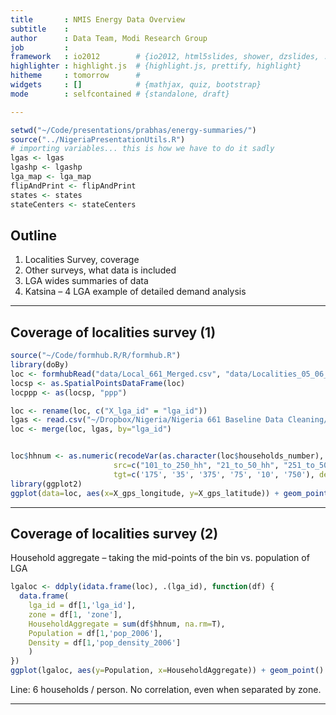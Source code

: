 ```yaml
---
title       : NMIS Energy Data Overview
subtitle    : 
author      : Data Team, Modi Research Group
job         : 
framework   : io2012        # {io2012, html5slides, shower, dzslides, ...}
highlighter : highlight.js  # {highlight.js, prettify, highlight}
hitheme     : tomorrow      # 
widgets     : []            # {mathjax, quiz, bootstrap}
mode        : selfcontained # {standalone, draft}

---
```


```r
setwd("~/Code/presentations/prabhas/energy-summaries/")
source("../NigeriaPresentationUtils.R")
# importing variables... this is how we have to do it sadly
lgas <- lgas
lgashp <- lgashp
lga_map <- lga_map
flipAndPrint <- flipAndPrint
states <- states
stateCenters <- stateCenters
```
## Outline
1. Localities Survey, coverage
2. Other surveys, what data is included
3. LGA wides summaries of data
4. Katsina -- 4 LGA example of detailed demand analysis

---

## Coverage of localities survey (1)
```r
source("~/Code/formhub.R/R/formhub.R")
library(doBy)
loc <- formhubRead("data/Local_661_Merged.csv", "data/Localities_05_06_2012.json")
locsp <- as.SpatialPointsDataFrame(loc)
locppp <- as(locsp, "ppp")

loc <- rename(loc, c("X_lga_id" = "lga_id"))
lgas <- read.csv("~/Dropbox/Nigeria/Nigeria 661 Baseline Data Cleaning/lgas.csv")
loc <- merge(loc, lgas, by="lga_id")


loc$hhnum <- as.numeric(recodeVar(as.character(loc$households_number), 
                       src=c("101_to_250_hh", "21_to_50_hh", "251_to_500_hh", "51_to_100_hh","less_20_hh","more_500_hh"),
                       tgt=c('175', '35', '375', '75', '10', '750'), default=NA, keep.na=T))
library(ggplot2)
ggplot(data=loc, aes(x=X_gps_longitude, y=X_gps_latitude)) + geom_point() + stat_density2d(aes(fill = ..level..), geom="polygon")
```

---

## Coverage of localities survey (2)
Household aggregate -- taking the mid-points of the bin vs. population of LGA
```r
lgaloc <- ddply(idata.frame(loc), .(lga_id), function(df) {
  data.frame(
    lga_id = df[1,'lga_id'],
    zone = df[1, 'zone'],
    HouseholdAggregate = sum(df$hhnum, na.rm=T),
    Population = df[1,'pop_2006'],
    Density = df[1,'pop_density_2006']
    )
})
ggplot(lgaloc, aes(y=Population, x=HouseholdAggregate)) + geom_point() + geom_abline(slope=6)
```
Line: 6 households / person. No correlation, even when separated by zone.

---

## 